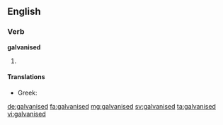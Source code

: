 ==English==

===Verb===
'''galvanised'''

# {{past of|galvanise}}

====Translations====
{{trans-top|}}
* Greek: {{t+|el|γαλβανισμένος|tr=galvanisménos|sc=Grek}}
{{trans-mid}}
{{trans-bottom}}

[[de:galvanised]]
[[fa:galvanised]]
[[mg:galvanised]]
[[sv:galvanised]]
[[ta:galvanised]]
[[vi:galvanised]]